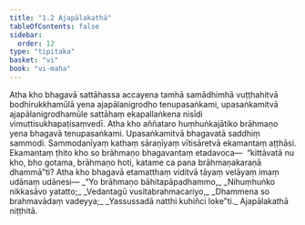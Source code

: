 ```yaml
---
title: "1.2 Ajapālakathā"
tableOfContents: false
sidebar:
  order: 12
type: "tipitaka"
basket: "vi"
book: "vi-maha"
---
```



<DynamicBreadcrumb />

<Division number="4" book="vi-maha" bookNo="3" page="3">

<Paragraph number="14" book="vi-maha">
Atha kho bhagavā sattāhassa accayena tamhā samādhimhā vuṭṭhahitvā bodhirukkhamūlā yena ajapālanigrodho tenupasaṅkami, upasaṅkamitvā ajapālanigrodhamūle sattāhaṃ ekapallaṅkena nisīdi vimuttisukhapaṭisaṃvedī. Atha kho aññataro huṃhuṅkajātiko brāhmaṇo yena bhagavā tenupasaṅkami. Upasaṅkamitvā bhagavatā saddhiṃ sammodi. Sammodanīyaṃ kathaṃ sāraṇīyaṃ vītisāretvā ekamantaṃ aṭṭhāsi. Ekamantaṃ ṭhito kho so brāhmaṇo bhagavantaṃ etadavoca—  “kittāvatā nu kho, bho gotama, brāhmaṇo hoti, katame ca pana brāhmaṇakaraṇā dhammā”ti? Atha kho bhagavā etamatthaṃ viditvā tāyaṃ velāyaṃ imaṃ udānaṃ udānesi—
</Paragraph>

<Paragraph number="15" type="verses" book="vi-maha">
_“Yo brāhmaṇo bāhitapāpadhammo,_  
_Nihuṃhuṅko nikkasāvo yatatto;_  
_Vedantagū vusitabrahmacariyo,_  
_Dhammena so brahmavādaṃ vadeyya;_  
_Yassussadā natthi kuhiñci loke”ti._  


</Paragraph>
</Division>

<Paragraph number="16" type="center" book="vi-maha">
Ajapālakathā niṭṭhitā.
</Paragraph>